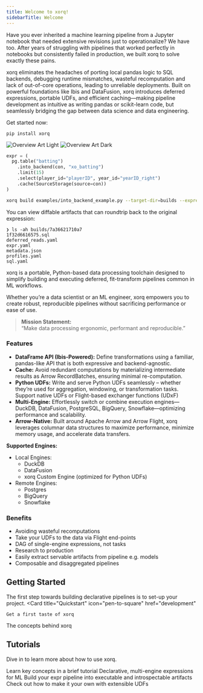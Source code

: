 ```yaml
---
title: Welcome to xorq!
sidebarTitle: Welcome
---
```

Have you ever inherited a machine learning pipeline from a Jupyter notebook
that needed extensive revisions just to operationalize? We have too. After
years of struggling with pipelines that worked perfectly in notebooks but
consistently failed in production, we built xorq to solve exactly these pains.

xorq eliminates the headaches of porting local pandas logic to SQL backends,
debugging runtime mismatches, wasteful recomputation and lack of out-of-core
operations, leading to unreliable deployments. Built on powerful foundations
like Ibis and DataFusion, xorq introduces deferred expressions, portable UDFs,
and efficient caching—making pipeline development as intuitive as writing
pandas or scikit-learn code, but seamlessly bridging the gap between data
science and data engineering.

Get started now:
```shell
pip install xorq
```
<img
  className="block dark:hidden"
  src="/images/overview-light.png"
  alt="Overview Art Light"
/>
<img
  className="hidden dark:block"
  src="/images/overview-dark.png"
  alt="Overview Art Dark"
/>

```python
expr = (
  pg.table("batting")
    .into_backend(con, "xo_batting")
    .limit(15)
    .select(player_id="playerID", year_id="yearID_right")
    .cache(SourceStorage(source=con))
)
```

```sh
xorq build examples/into_backend_example.py --target-dir=builds --expressions expr
```
You can view diffable artifacts that can roundtrip back to the original expression:

```
❯ ls -ah builds/7a36621710a7
1f32d6616575.sql
deferred_reads.yaml
expr.yaml
metadata.json
profiles.yaml
sql.yaml
```


xorq is a portable, Python-based data processing toolchain designed to simplify
building and executing deferred, fit-transform pipelines common in ML
workflows.

Whether you’re a data scientist or an ML engineer, xorq empowers you to create
robust, reproducible pipelines without sacrificing performance or ease of use.

> **Mission Statement:**  
> “Make data processing ergonomic, performant and reproducible.”


### Features

- **DataFrame API (Ibis-Powered):** Define transformations using a familiar, pandas-like 
  API that is both expressive and backend-agnostic.
- **Cache:** Avoid redundant computations by materializing intermediate results
  as Arrow RecordBatches, ensuring minimal re-computation.
- **Python UDFs:** Write and serve Python UDFs seamlessly – whether they’re
  used for aggregation, windowing, or transformation tasks. Support native UDFs
  or Flight-based exchanger functions (UDxF)
- **Multi-Engine:** Effortlessly switch or combine execution engines—DuckDB,
  DataFusion, PostgreSQL, BigQuery, Snowflake—optimizing performance and
  scalability. 
- **Arrow-Native:** Built around Apache Arrow and Arrow Flight, xorq leverages columnar data
  structures to maximize performance, minimize memory usage, and accelerate
  data transfers. 

**Supported Engines:**

- Local Engines:
  - DuckDB
  - DataFusion
  - xorq Custom Engine (optimized for Python UDFs)
- Remote Engines:
  - Postgres
  - BigQuery
  - Snowflake

### Benefits

- Avoiding wasteful recomputations
- Take your UDFs to the data via Flight end-points
- DAG of single-engine expressions, not tasks
- Research to production 
- Easily extract servable artifacts from pipeline e.g. models
- Composable and disaggregated pipelines

## Getting Started

The first step towards building declarative pipelines is to set-up your project.
<CardGroup cols={2}>
  <Card
    title="Quickstart"
    icon="pen-to-square"
    href="development"
  >
    Get a first taste of xorq
  </Card>
  <Card
    title="Core Concepts"
    icon="image"
    href="core_concepts"
  >
    The concepts behind xorq

  </Card>
</CardGroup>

## Tutorials

Dive in to learn more about how to use xorq.

<CardGroup cols={2}>
  <Card
    title="10-minutes tour of xorq"
    icon="palette"
    href="/tutorials/10_minutes_xorq_tour"
  >
    Learn key concepts in a brief tutorial
  </Card>
  <Card
    title="Pipelines as Expressions"
    icon="code"
    href="/tutorials/pipelines_as_expressions"
  >
    Declarative, multi-engine expressions for ML
  </Card>
  <Card
    title="Building with xorq"
    icon="screwdriver-wrench"
    href="/tutorials/build"
  >
    Build your expr pipeline into executable and introspectable artifacts
  </Card>
  <Card
    title="UD(X)F"
    icon="stars"
    href="/tutorials/udxf"
  >
    Check out how to make it your own with extensible UDFs
  </Card>
</CardGroup>
